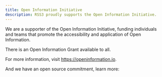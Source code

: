 ```yaml
---
title: Open Information Initiative
description: RSS3 proudly supports the Open Information Initiative.
---
```


We are a supporter of the Open Information Initiative, funding individuals and teams that promote the accessibility and application of Open Information.

There is an Open Information Grant available to all.

For more information, visit https://openinformation.io.

And we have an open source commitment, learn more:

<Cards>
  <Card href="/guide/core/open-source" title="Open is the Future" description="Learn more about RSS3's open source commitment." />
</Cards>

